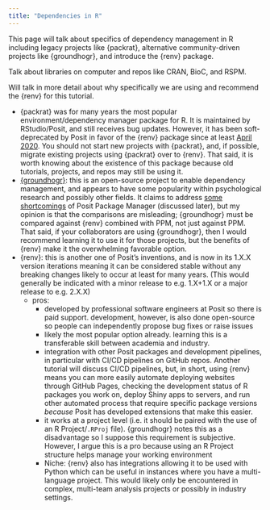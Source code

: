 ```yaml
---
title: "Dependencies in R"
---
```


This page will talk about specifics of dependency management in R including legacy projects like {packrat}, alternative community-driven projects like {groundhogr}, and introduce the {renv} package.

Talk about libraries on computer and repos like CRAN, BioC, and RSPM.

Will talk in more detail about why specifically we are using and recommend the {renv} for this tutorial.

-   {packrat} was for many years the most popular environment/dependency manager package for R. It is maintained by RStudio/Posit, and still receives bug updates. However, it has been soft-deprecated by Posit in favor of the {renv} package since at least [April 2020](https://github.com/rstudio/packrat/commit/90520e2247f65b2b9fb21bfa804444bd5ab2b78c). You should not start new projects with {packrat}, and, if possible, migrate existing projects using {packrat} over to {renv}. That said, it is worth knowing about the existence of this package because old tutorials, projects, and repos may still be using it.
-   [{groundhogr}](https://groundhogr.com/): this is an open-source project to enable dependency management, and appears to have some popularity within psychological research and possibly other fields. It claims to address [some shortcomings](https://groundhogr.com/p3m/) of Posit Package Manager (discussed later), but my opinion is that the comparisons are misleading; {groundhogr} must be compared against {renv} combined with PPM, not just against PPM. That said, if your collaborators are using {groundhogr}, then I would recommend learning it to use it for those projects, but the benefits of {renv} make it the overwhelming favorable option.
-   {renv}: this is another one of Posit's inventions, and is now in its 1.X.X version iterations meaning it can be considered stable without any breaking changes likely to occur at least for many years. (This would generally be indicated with a minor release to e.g. 1.X+1.X or a major release to e.g. 2.X.X)
    -   pros:
        -   developed by professional software engineers at Posit so there is paid support. development, however, is also done open-source so people can independently propose bug fixes or raise issues
        -   likely the most popular option already. learning this is a transferable skill between academia and industry.
        -   integration with other Posit packages and development pipelines, in particular with CI/CD pipelines on GitHub repos. Another tutorial will discuss CI/CD pipelines, but, in short, using {renv} means you can more easily automate deploying websites through GitHub Pages, checking the development status of R packages you work on, deploy Shiny apps to servers, and run other automated process that require specific package versions *because* Posit has developed extensions that make this easier.
        -   it works at a project level (i.e. it should be paired with the use of an R Project/`.RProj` file). {groundhogr} notes this as a disadvantage so I suppose this requirement is subjective. However, I argue this is a pro because using an R Project structure helps manage your working environment
        -   Niche: {renv} also has integrations allowing it to be used with Python which can be useful in instances where you have a multi-language project. This would likely only be encountered in complex, multi-team analysis projects or possibly in industry settings.
